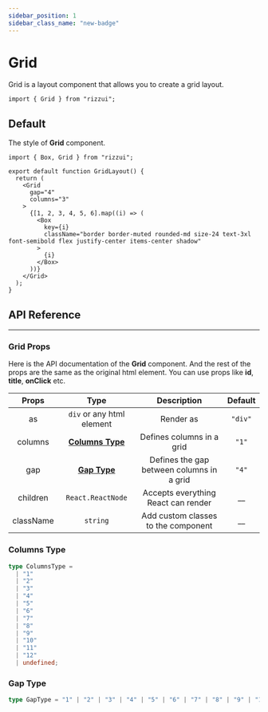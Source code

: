 ```yaml
---
sidebar_position: 1
sidebar_class_name: "new-badge"
---
```



# Grid

Grid is a layout component that allows you to create a grid layout.

```tsx
import { Grid } from "rizzui";
```

<div className="mb-20" />

## Default

The style of **Grid** component.

<Paper>
  <GridLayout />
</Paper>

```tsx
import { Box, Grid } from "rizzui";

export default function GridLayout() {
  return (
    <Grid
      gap="4"
      columns="3"
    >
      {[1, 2, 3, 4, 5, 6].map((i) => (
        <Box
          key={i}
          className="border border-muted rounded-md size-24 text-3xl font-semibold flex justify-center items-center shadow"
        >
          {i}
        </Box>
      ))}
    </Grid>
  );
}
```

<div className="mb-20" />

## API Reference

<hr />

<div className="mb-10" />

### Grid Props

Here is the API documentation of the **Grid** component. And the rest of the props are the same as the original html element. You can use props like **id**, **title**, **onClick** etc.

<div className="overflow-x-auto">

|   Props   |               Type               |                Description                | Default |
| :-------: | :------------------------------: | :---------------------------------------: | :-----: |
|    as     |    `div` or any html element     |                 Render as                 | `"div"` |
|  columns  | [**Columns Type**](#column-type) |         Defines columns in a grid         |  `"1"`  |
|    gap    |    [**Gap Type**](#gap-type)     | Defines the gap between columns in a grid |  `"4"`  |
| children  |        `React.ReactNode`         |    Accepts everything React can render    |  \_\_   |
| className |             `string`             |    Add custom classes to the component    |  \_\_   |

</div>

<div className="mb-10" />

### Columns Type

```ts
type ColumnsType =
  | "1"
  | "2"
  | "3"
  | "4"
  | "5"
  | "6"
  | "7"
  | "8"
  | "9"
  | "10"
  | "11"
  | "12"
  | undefined;
```

<div className="mb-10" />

### Gap Type

```ts
type GapType = "1" | "2" | "3" | "4" | "5" | "6" | "7" | "8" | "9" | "10" | "11" | "12" | undefined;
```
